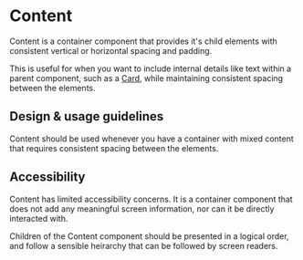 
<Meta
  title="Components/Layouts and Structure/Content/Docs"
  component={Content}
/>

# Content

Content is a container component that provides it's child elements with
consistent vertical or horizontal spacing and padding.

This is useful for when you want to include internal details like text within a
parent component, such as a
[Card,](../?path=/docs/components-layouts-and-structure-card-docs--page) while
maintaining consistent spacing between the elements.

## Design & usage guidelines

Content should be used whenever you have a container with mixed content that
requires consistent spacing between the elements.

## Accessibility

Content has limited accessibility concerns. It is a container component that
does not add any meaningful screen information, nor can it be directly
interacted with.

Children of the Content component should be presented in a logical order, and
follow a sensible heirarchy that can be followed by screen readers.
